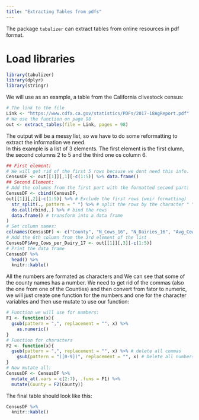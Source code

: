 ```yaml
---
title: "Extracting Tables from pdfs"
---
```

The package `tabulizer` can extract tables from online resources in pdf format. 

# Load libraries

```r
library(tabulizer)
library(dplyr)
library(stringr)
```

We will use as an example, a table from the California clivestock census:

```r
# The link to the file
Link <- "https://www.cdfa.ca.gov/statistics/PDFs/2017-18AgReport.pdf"
# We use the function on page 98
out <- extract_tables(file = Link, pages = 98)
```

The output will be a messy list, so we have to do some reformatting to extract the information we need.  
In this example is a list of 3 elements. The first element is the first clumn, the second columns 2 to 5 and the third one os column 6.

```r
## First element:
# We will get rid of the first 5 rows because we dont need this info.
CensusDF <- out[[1]][,1][-c(1:5)] %>% data.frame()
## Second Element:
# Add the columns from the first part with the formatted second part: 
CensusDF <- cbind(CensusDF,
out[[1]][,2][-c(1:5)] %>% # Exclude the first rows (weir formatting)
  str_split(., pattern = " ") %>% # split the rows by the character " "
  do.call(rbind,.) %>% # bind the rows
  data.frame() # transform into a data frame
)
# Set column names:
colnames(CensusDF) <- c("County", "N_Cows_16", "N_Dairies_16", "Avg_Cows_per_Dairy_16", "N_Cows_17", "N_Dairies_17")
# Add the 6th column from the 3rd element of the list
CensusDF$Avg_Cows_per_Dairy_17 <- out[[1]][,3][-c(1:5)] 
# Print the data frame
CensusDF %>% 
  head() %>%
  knitr::kable()
```

All the numbers are formated as characters and We can see that some of the county names has a number. We need to get rid of the commas (also the one from one of the Counties) and then convert from fator to numeric, we will just create one function for the numbers and one for the character variables and then use mutate to use our function: 

```r
# Function we will use for numbers:
F1 <- function(x){
  gsub(pattern = ",", replacement = "", x) %>%
    as.numeric()
}
# Function for characters
F2 <- function(x){
  gsub(pattern = ",", replacement = "", x) %>% # delete all commas
    gsub(pattern = "([0-9])", replacement = "", x) # Delete all numbers from the name
}
# Now mutate all:
CensusDF <- CensusDF %>%
  mutate_at(.vars = c(2:7), .funs = F1) %>%
  mutate(County = F2(County))
```

The final table should look like this:
```r
CensusDF %>% 
  knitr::kable()
```



